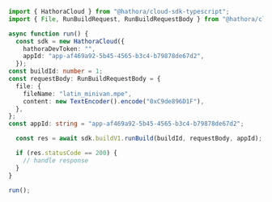```typescript RunBuild.ts
import { HathoraCloud } from "@hathora/cloud-sdk-typescript";
import { File, RunBuildRequest, RunBuildRequestBody } from "@hathora/cloud-sdk-typescript/dist/models/operations";

async function run() {
  const sdk = new HathoraCloud({
    hathoraDevToken: "",
    appId: "app-af469a92-5b45-4565-b3c4-b79878de67d2",
  });
const buildId: number = 1;
const requestBody: RunBuildRequestBody = {
  file: {
    fileName: "latin_minivan.mpe",
    content: new TextEncoder().encode("0xC9de896D1F"),
  },
};
const appId: string = "app-af469a92-5b45-4565-b3c4-b79878de67d2";

  const res = await sdk.buildV1.runBuild(buildId, requestBody, appId);

  if (res.statusCode == 200) {
    // handle response
  }
}

run();
```
